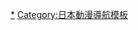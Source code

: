 {{Navbox
|name = 名偵探柯南
|title = 《[[名偵探柯南|{{color|#FFF|名侦探柯南}}]]》（作者：[[青山刚昌|{{color|#FFF|青山刚昌}}]]）
|state  = collapsed
|style = text-align:left;
|listclass = hlist
|titlestyle = background:#336; color:#fff;
|groupstyle = text-align:center; background:#669; color:#fff;
|group1 = 漫畫
|list1 = [[名偵探柯南]]（[[名侦探柯南漫画列表|漫畫列表]]） - [[名偵探柯南特別篇]] - [[名偵探柯南 犯人·犯澤先生|犯人·犯澤先生]] - [[名偵探柯南 零的日常|零的日常]] - [[名偵探柯南 警察學校篇 Wild Police Story|警察學校篇  Wild Police Story]]
|group2 = 動畫版
|list2 = 
{{navbox subgroup
 |groupstyle = text-align:center; background:#669; color:#fff;
 |group1 = 電視動畫
 |list1 = [[名偵探柯南 (動畫)|名偵探柯南]]（[[名偵探柯南動畫集數列表|集數列表]]）
 |group2 = 特別篇、總集篇
 |list2 = 原作改編相關（[[名偵探柯南：鋼琴奏鳴曲「月光」殺人事件|鋼琴奏鳴曲「月光」殺人事件]] - [[名偵探柯南：福爾摩斯的默示錄|福爾摩斯的默示錄]] - [[名侦探柯南：红色的修学旅行|红色的修学旅行]]）<br />動畫總集篇相關（[[名偵探柯南：緋色的不在場證明|緋色的不在場證明]] - [[名探偵柯南：本廳刑事戀愛物語～結婚前夜～|本廳刑事戀愛物語～結婚前夜～]]）<br />動畫相關（[[名偵探柯南動畫集數列表#旅遊特別篇|旅遊特別篇]] - [[鲁邦三世VS名侦探柯南]] - [[名侦探柯南 江户川柯南失踪事件 ～史上最糟糕的两天～|江戶川柯南失蹤事件]] - [[名侦探柯南 Episode"ONE" 变小的名侦探|Episode<nowiki>"ONE"</nowiki> 变小的名侦探]]）
 |group3 = OVA
 |list3 = [[名偵探柯南OVA|OVA]] - [[名偵探柯南動畫集數列表#OVA|MAGIC FILE]] - [[名偵探柯南動畫集數列表#OVA|BONUS FILE]]
}}
|group3 = 劇場動畫
|list3 = {{navbox subgroup
 |groupstyle = text-align:center; background:#669; color:#fff;
 |group1 = [[名偵探柯南劇場版列表|{{color|#8dffff|年度版}}]]
 |list1 = [[名偵探柯南：引爆摩天樓|第1部]] - [[名偵探柯南：第十四號獵物|第2部]] - [[名侦探柯南：世纪末的魔术师|第3部]] - [[名偵探柯南：瞳孔中的暗殺者|第4部]] - [[名偵探柯南：往天國的倒數計時|第5部]] - [[名偵探柯南：貝克街的亡靈|第6部]] - [[名偵探柯南：迷宮的十字路|第7部]] - [[名偵探柯南：銀翼的奇術師|第8部]] - [[名偵探柯南：水平線上的陰謀|第9部]] - [[名偵探柯南：偵探們的鎮魂歌|第10部]] - [[名偵探柯南：紺碧之棺|第11部]] - [[名偵探柯南：戰慄的樂譜|第12部]] - [[名偵探柯南：漆黑的追跡者|第13部]] - [[名侦探柯南：天空的遇难船|第14部]] - [[名侦探柯南：沉默的15分钟|第15部]] - [[名侦探柯南：第11位前锋|第16部]] - [[名偵探柯南：絕海的偵探|第17部]] - [[名偵探柯南：異次元的狙擊手|第18部]] - [[名偵探柯南：業火的向日葵|第19部]] - [[名偵探柯南：純黑的惡夢|第20部]] - [[名偵探柯南：唐紅的戀歌|第21部]] - [[名偵探柯南：零的執行人|第22部]] - [[名偵探柯南：紺青之拳|第23部]] - [[名偵探柯南：緋色的彈丸|第24部]] - [[名偵探柯南：萬聖節的新娘|第25部]]
 |group2 = 特別版
 |list2 = [[柯南vs基德 漆黑的狙擊者 3D]] - [[柯南vs基德 鯊魚和珠寶]] - [[鲁邦三世VS名侦探柯南 THE MOVIE|-{zh-hans:鲁邦;zh-tw:魯邦;zh-hk:雷朋}-三世VS名侦探柯南 THE MOVIE]]
}}

|group4 = 電視劇
|list4 = 
 {{navbox subgroup
 |groupstyle = text-align:center; background:#669; color:#fff;
 |group1 = 單元劇
 |list1 = [[名偵探柯南 (電視劇)|离别前的序章]] - [[名偵探柯南 (電視劇)|与黑暗组织的对决]] - [[名偵探柯南 (電視劇)|怪鸟传说之谜]] - [[名偵探柯南 (電視劇)|京都新选组杀人事件]]
 |group2 = 连续剧
 |list2 = [[名偵探柯南 (電視劇)|致工藤新一的挑战书]]
}}

|group5 =  [[名偵探柯南角色列表|{{color|#8dffff|角色}}]]
|list5 = [[江户川柯南|江戶川柯南（工藤新一）]] - [[毛利蘭]] - [[毛利小五郎]] - [[灰原哀|灰原哀（宮野志保）]] - [[吉田步美]]  - [[小岛元太]] - [[鈴木園子]] - [[遠山和葉]] - [[妃英理]] - [[工藤優作]] - [[工藤有希子]] - [[高木涉 (名偵探柯南)|高木涉]] - [[白鳥任三郎]] - [[赤井秀一 (漫畫角色)|赤井秀一（沖矢昴）]] - [[本堂瑛海|水無伶奈（本堂瑛海）]] - [[安室透|安室透（降谷零）]]  - [[黑暗组织]] - [[怪盗基德]]
|group6 = 歌曲
|list6 = {{Navbox with collapsible groups|child
|groupstyle = text-align:center; background:#669; color:#fff;
|group1 = OP
|list1 = [[胸中動盪不安]] - [[Feel Your Heart]] - [[謎 (單曲)|謎]] - [[轉動命運之輪]] - [[TRUTH～A Great Detective of Love～]] - [[極限chop]] - [[Mysterious Eyes]] - [[恋爱是惊险、冲击、悬疑]] - [[Destiny (松桥未树单曲)|destiny]] - [[Winter Bells]] - [[I can't stop my love for you♥|I can't stop my love for you{{unicode|&hearts;}}]] - [[風的啦啦啦]] - [[直奔与你相约那温柔的地方]] - [[START (愛內里菜單曲)|START]] - [[繁星的光芒呀／宛如等待夏日的风帆|繁星的光芒呀]] - [[Growing of my heart]] - [[衝動 (B'z單曲)|衝動]] - [[100扇門]] - [[乘著白雲]] - [[昨日的泪水]] - [[Glorious Mind]] - [[展開雙翼／愛在黑暗中|愛在黑暗中]] - [[每一秒都Love for you]] - [[Mysterious]] - [[PUZZLE／Revive|Revive]] - [[Everlasting Luv/BAMBINO ～小孩～|Everlasting Luv]] - [[MAGIC (愛內里菜單曲)|MAGIC]] - [[THE BEST History of GARNET CROW at the crest...|As the Dew]] - [[SUMMER TIME GONE]] - [[tear drops]] - [[Don't Wanna Lie]] - [[Misty Mystery]] - [[Miss Mystery]] - [[對你的淚水如此愛戀]] - [[TRY AGAIN]] - [[B'z The Best XXV 1999-2012|Q＆A]] - Butterfly Core - Greed - DYNAMITE - WE GO - 謎（翻唱版） - [[羽 (稻葉浩志單曲)|羽]] - [[世界將成為你的顏色]] - {{link-ja|在几千个迷宫中 解开几千个谜团|幾千の迷宮で 幾千の謎を解いて}} - [[Lie, Lie, Lie,]] - {{link-ja|Everything OK!!|Everything OK!!|Everything OK!!}} - 倒數計時 - {{link-ja|时间线 (dps单曲)|タイムライン (dpsの曲)|時間線}} - [[对你的爱不能止于此 对你的情不愿梦一场／蔷薇色的人生|薔薇色的人生]] - {{link-ja|ANSWER(Only this time单曲)|ANSWER (Only this timeの曲)|ANSWER}} - {{lj|烈焰红唇 (WANDS单曲)|真っ赤なLip|烈焰红唇}} - {{lj|JUST BELIEVE YOU|JUST BELIEVE YOU}} - {{link-ja|从零开始 (仓木麻衣单曲)|ZEROからハジメテ|从零开始}} - YURA YURA - {{lj|Highway X|Highway X|SLEEPLESS}} - SPARKLE
|group2 = ED
|list2 = [[STEP BY STEP (ZIGGY单曲)|STEP BY STEP]] - [[迷宮情人]] - [[光與影的浪漫]] - [[沒有你的夏天]] - [[唯一的祈愿]] - [[如履薄冰]] - [[Still for your love]] - [[Free Magic]] - [[Secret of my heart (單曲)|Secret of my heart]] - [[夏之幻]] - [[冰冷的海／Start in my life|Start in my life]] - [[Always (倉木麻衣單曲)|always]] - [[在這湛藍的地球上]] - [[夢醒之後]] - 無色 - [[志庵|Overture]] - 夢見明日 - 以你為名的光芒 - [[給你的睡臉一個微笑]] - 再現心頭 - 六月新娘 ～眼裡只有你～ - [[世界，暫停吧！]] - Thank You For Everything - 愛你愛得好悲痛 - 再也不要和你分離 - [[白雪 (倉木麻衣單曲)|白雪]] - I still believe ～嘆息～ - 雖說世界仍在旋轉 - [[宛如冰雪融化的河流]] - Summer Memories - GO YOUR OWN WAY - 當愛發光時 - Doing all right - [[光 (BREAKERZ单曲)|光]] - [[Hello Mr. my yesterday]] - [[FUTURE KISS|Tomorrow is the last Time]] - 月圓之夜的危機～想要見你～ - [[月夜的惡作劇魔法/CLIMBER×CLIMBER|月夜的惡作劇魔法]] - [[C'mon|Pilgrim]] - [[Your Best Friend]] - [[心の指すほうへ|與悲傷相比 今天的夕陽更美麗]] - [[Overwrite/腦内Survivor|Overwrite]] - [[為戀而愛／Special morning day to you|為戀而愛]] - 眼睛的旋律 - 喜歡你的笑容勝過一切 - 想要立刻見到你… - RAIN MAN - [[无敌之心／STAND BY YOU|无敌之心]] - 對你說謊 - 轉動命運之輪（翻唱版） - 兩人的秒針 - SAWAGE☆LIFE - [[YESTERDAY LOVE]] - {{link-ja|梦物语 (BREAKERZ单曲)|夢物語 (BREAKERZの曲)|梦物语}} - [[渡月橋 ～想念你～]] - 神風特快號 - 決定 - 青空lighter - [[对你的爱不能止于此 对你的情不愿梦一场／蔷薇色的人生|对你的爱不能止于此，对你的情不愿梦一场]] - Sissy Sky - {{link-ja|一点点 一点点|少しづつ 少しづつ|一點點 一點點}} - 星合 - Reboot - {{link-ja|unconditional L♡VE|unconditional L♡VE|Veronica}} - {{link-ja|SWEET MOONLIGHT|SWEET MOONLIGHT}} - 空虛的心

|group3 = 劇場版
|list3 = [[Happy Birthday (杏子单曲)|Happy Birthday]] - [[轉動命運之輪|仿佛回到少女时代]] - [[極限chop|ONE]] - [[因為有你 (小松未步單曲)|因為有你]] - [[Always (倉木麻衣單曲)|always]] - [[GREEN (B'z專輯)|Everlasting]] - [[Time after time ～在落花紛飛的街道上～]] - {{tsl|ja|Dream×Dream}} - [[繁星的光芒呀／宛如等待夏日的风帆|宛如等待夏日的风帆]] - [[唯一絕不動搖的東西]] - [[宛如横渡七海的风]] - [[展開雙翼／愛在黑暗中|展開雙翼]] - [[PUZZLE／Revive|PUZZLE]] - [[Over Drive]] - [[Don't Wanna Lie]] - [[春之歌]] - [[再一次 (齐藤和义)|再一次]] - [[愛的探照燈]] - [[哦！勁敵]] - [[世界將成為你的顏色]] - [[渡月橋 ～想念你～]] - [[零 -ZERO-]] - {{link-ja|BLUE SAPPHIRE|SUPERMOON (HIROOMI TOSAKAの曲)}} - [[新聞 (東京事變專輯)|永遠的不在場證明]] - [[時滯錯覺]]
|group4 = 插曲
|list4 = [[名侦探柯南主题曲|主题曲]] - 在你身旁 - HAPPY END - 未停止的夢想 - BREAK - [[沒有你的夏天|Love me]] - [[如果有你]] - 有我在 - I'll be there
|group5 = 歌曲集
|list5 = [[名偵探柯南主題歌集|主題歌集]] - [[THE BEST OF DETECTIVE CONAN]]（[[THE BEST OF DETECTIVE CONAN ～名侦探柯南 主题曲集～|1]] - [[THE BEST OF DETECTIVE CONAN 2 ～名侦探柯南 主题曲集2～|2]] - [[THE BEST OF DETECTIVE CONAN ～The Movie Themes Collection～|劇場版]] - [[THE BEST OF DETECTIVE CONAN 3 ～名侦探柯南 主题曲集3～|3]] - [[THE BEST OF DETECTIVE CONAN 4 ～名侦探柯南 主题曲集4～|4]] - [[THE BEST OF DETECTIVE CONAN 5 ～名侦探柯南 主题曲集5～|5]]）{{link-ja|劇場版 名偵探柯南 主題歌集〜「20」All Songs〜|劇場版 名探偵コナン 主題歌集 〜“20”All Songs〜|劇場版 名偵探柯南 主題歌集～「20」All Songs～}}}}

|group7 = 相关作品
|list7 =
{{navbox subgroup
|groupstyle = text-align:center; background:#669; color:#fff;
|group1 = 其他原著作品
|list1 = [[魔术快斗]] - [[青山剛昌短篇集]] - [[城市風雲兒]]
|group2 = 合作作品
|list2 = [[名偵探柯南&金田一少年之事件簿 兩大名偵探的相逢]]
|group3 = 科普動畫
|list3 =[[星影的魔术师]] - 偵探們的星月夜 
}}

|belowstyle = text-align:center; background:#669; color:#fff;
|below = {{icon|Portal}} [[Portal:名偵探柯南|{{color|#8dffff|主題}}]]
}}<noinclude>
{{Collapsible option}}
{{DEFAULTSORT:Meitantei Konan}}
[[Category:名偵探柯南|*]]
[[Category:日本動漫導航模板]]
</noinclude>